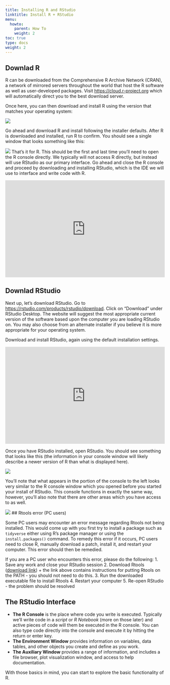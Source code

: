 ```yaml
---
title: Installing R and RStudio
linktitle: Install R + RStudio
menu:
  howto:
    parent: How To
    weight: 2
toc: true
type: docs
weight: 2
---
```


## Downlad R

R can be downloaded from the Comprehensive R Archive Network (CRAN), a network of mirrored servers throughout the world that host the R software as well as user-developed packages. Visit [https://cloud.r-project.org](https://cloud.r-project.org) which will automatically direct you to the best download server.

Once here, you can then download and install R using the version that matches your operating system:

![](/howto/howto/01-Install-R_files/02_RDownload.png)

Go ahead and download R and install following the installer defaults. After R is downloaded and installed, run R to confirm. You should see a single window that looks something like this:

![](/howto/howto/01-Install-R_files/03_ROpen.png)
That's it for R. This should be the first and last time you'll need to open the R console directly. We typically will not access R directly, but instead will use RStudio as our primary interface. Go ahead and close the R console and proceed by downloading and installing RStudio, which is the IDE we will use to interface and write code with R.

<div style="max-width:720px"><div style="position:relative;padding-bottom:60.972222222222%"><iframe id="kmsembed-1_90p92h7n" width="720" height="439" src="https://mediaspace.illinois.edu/embed/secure/iframe/entryId/1_90p92h7n/uiConfId/26883701" class="kmsembed" allowfullscreen webkitallowfullscreen mozAllowFullScreen allow="autoplay *; fullscreen *; encrypted-media *" referrerPolicy="no-referrer-when-downgrade" sandbox="allow-forms allow-same-origin allow-scripts allow-top-navigation allow-pointer-lock allow-popups allow-modals allow-orientation-lock allow-popups-to-escape-sandbox allow-presentation allow-top-navigation-by-user-activation" frameborder="0" title="Kaltura Player" style="position:absolute;top:0;left:0;width:100%;height:100%"></iframe></div></div>

## Downlad RStudio

Next up, let's download RStudio. Go to [https://rstudio.com/products/rstudio/download](https://rstudio.com/products/rstudio/download). Click on "Download" under RStudio Desktop. The website will suggest the most appropriate current version of the software based upon the computer you are loading RStudio on. You may also choose from an alternate installer if you believe it is more appropriate for your operating system.

Download and install RStudio, again using the default installation settings.

<div style="max-width:720px"><div style="position:relative;padding-bottom:60.972222222222%"><iframe id="kmsembed-1_n1iixn50" width="720" height="439" src="https://mediaspace.illinois.edu/embed/secure/iframe/entryId/1_n1iixn50/uiConfId/26883701" class="kmsembed" allowfullscreen webkitallowfullscreen mozAllowFullScreen allow="autoplay *; fullscreen *; encrypted-media *" referrerPolicy="no-referrer-when-downgrade" sandbox="allow-forms allow-same-origin allow-scripts allow-top-navigation allow-pointer-lock allow-popups allow-modals allow-orientation-lock allow-popups-to-escape-sandbox allow-presentation allow-top-navigation-by-user-activation" frameborder="0" title="Kaltura Player" style="position:absolute;top:0;left:0;width:100%;height:100%"></iframe></div></div>

Once you have RStudio installed, open RStudio. You should see something that looks like this (the information in your console window will likely describe a newer version of R than what is displayed here).

![](/howto/howto/01-Install-R_files/04_RStudioOpen.png)

You'll note that what appears in the portion of the console to the left looks very similar to the R console window which you opened before you started your install of RStudio. This console functions in exactly the same way, however, you'll also note that there are other areas which you have access to as well.

![](/howto/howto/01-Install-R_files/05_RStudioOpenAnnotate.png)
## Rtools error (PC users)

Some PC users may encounter an error message regarding Rtools not being installed. This would come up with you first try to install a package such as `tidyverse` either using R's package manager or using the `install.packages()` command. To remedy this error if it occurs, PC users need to close R, manually download a patch, install it, and restart your computer. This error should then be remedied.

If you are a PC user who encounters this error, please do the following:
1. Save any work and close your RStudio session
2. Download Rtools ([download link](https://cran.rstudio.com/bin/windows/Rtools/))
  + the link above contains instructions for putting Rtools on the PATH - you should not need to do this.
3. Run the downloaded executable file to install Rtools
4. Restart your computer
5. Re-open RStudio - the problem should be resolved

## The RStudio Interface

- **The R Console** is the place where code you write is executed. Typically we'll write code in a *script* or *R Notebook* (more on those later) and active pieces of code will them be executed in the R console. You can also type code directly into the console and execute it by hitting the return or enter key. 
- **The Environment Window** provides information on variables, data tables, and other objects you create and define as you work.
- **The Auxiliary Window** provides a range of information, and includes a file browser, plot visualization window, and access to help documentation.

With those basics in mind, you can start to explore the basic functionality of R.